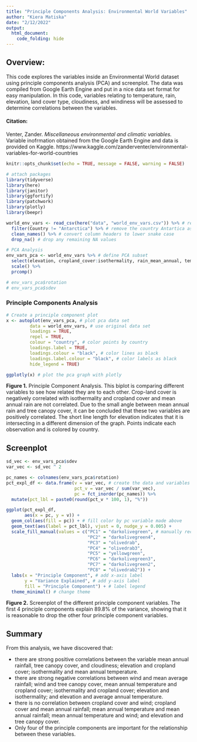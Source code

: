 ```yaml
---
title: "Principle Components Analysis: Environmental World Variables"
author: "Kiera Matiska"
date: "2/12/2022"
output: 
  html_document:
    code_folding: hide
---
```


## Overview:

This code explores the variables inside an Environmental World dataset using principle components analysis (PCA) and screenplot. The data was compiled from Google Earth Engine and put in a nice data set format for easy manipulation. In this code, variables relating to temperature, rain, elevation, land cover type, cloudiness, and windiness will be assessed to determine correlations between the variables. 

#### Citation:

Venter, Zander. *Miscellaneous environmental and climatic variables.* Variable inofrmation obtained from the Google Earth Engine and data is provided on Kaggle. https://www.kaggle.com/zanderventer/environmental-variables-for-world-countries

```r
knitr::opts_chunk$set(echo = TRUE, message = FALSE, warning = FALSE)

# attach packages
library(tidyverse)
library(here)
library(janitor)
library(ggfortify)
library(patchwork)
library(plotly)
library(beepr)
```

```r
world_env_vars <- read_csv(here("data", "world_env_vars.csv")) %>% # read in data
  filter(Country != "Antarctica") %>% # remove the country Antartica as it only contains NA values
  clean_names() %>% # convert column headers to lower snake case
  drop_na() # drop any remaining NA values
```


```r
# PCA Analysis
env_vars_pca <- world_env_vars %>% # define PCA subset
  select(elevation, cropland_cover:isothermality, rain_mean_annual, temp_mean_annual, wind, cloudiness) %>% # include these variables only
  scale() %>% 
  prcomp()

# env_vars_pca$rotation
# env_vars_pca$sdev
```

### Principle Components Analysis

```r
# Create a principle component plot
x <- autoplot(env_vars_pca, # plot pca data set
         data = world_env_vars, # use original data set
         loadings = TRUE,
         repel = TRUE,
         colour = "country", # color points by country
         loadings.label = TRUE,
         loadings.colour = "black", # color lines as black
         loadings.label.colour = "black", # color labels as black
         hide_legend = TRUE)

ggplotly(x) # plot the pca graph with plotly
```

**Figure 1.** Principle Component Analysis. This biplot is comparing different variables to see how related they are to each other. Crop-land cover is negatively correlated with isothermality and cropland cover and mean annual rain are not correlated. Due to the small angle between mean annual rain and tree canopy cover, it can be concluded that these two variables are positively correlated. The short line length for elevation indicates that it is intersecting in a different dimension of the graph. Points indicate each observation and is colored by country.

## Screenplot

```r
sd_vec <- env_vars_pca$sdev
var_vec <- sd_vec ^ 2

pc_names <- colnames(env_vars_pca$rotation)
pct_expl_df <- data.frame(v = var_vec, # create the data and variables to be plotted in screenplot
                          pct_v = var_vec / sum(var_vec),
                          pc = fct_inorder(pc_names)) %>% 
  mutate(pct_lbl = paste0(round(pct_v * 100, 1), "%"))

ggplot(pct_expl_df,
       aes(x = pc, y = v)) +
  geom_col(aes(fill = pc)) + # fill color by pc variable made above
  geom_text(aes(label = pct_lbl), vjust = 0, nudge_y = 0.005) +
  scale_fill_manual(values = c("PC1" = "darkolivegreen", # manually recolor all of the PCA columns
                               "PC2" = "darkolivegreen4",
                               "PC3" = "olivedrab",
                               "PC4" = "olivedrab3",
                               "PC5" = "yellowgreen",
                               "PC6" = "darkolivegreen3",
                               "PC7" = "darkolivegreen2",
                               "PC8" = "olivedrab2")) +
  labs(x = "Principle Component", # add x-axis label
       y = "Variance Explained", # add y-axis label
       fill = "Principle Component") + # label legend
  theme_minimal() # change theme
```

**Figure 2.** Screenplot of the different principle component variables. The first 4 principle components explain 89.8% of the variance, showing that it is reasonable to drop the other four principle component variables.

## Summary

From this analysis, we have discovered that:

- there are strong positive correlations between the variable mean annual rainfall, tree canopy cover, and cloudiness; elevation and cropland cover; isothermality and mean annual temperature.
- there are strong negative correlations between wind and mean average rainfall; wind and tree canopy cover, mean annual temperature and cropland cover; isothermality and cropland cover; elevation and isothermality; and elevation and average annual temperature.
- there is no correlation between cropland cover and wind; cropland cover and mean annual rainfall; mean annual temperature and mean annual rainfall; mean annual temperature and wind; and elevation and tree canopy cover.
- Only four of the principle components are important for the relationship between these variables.

